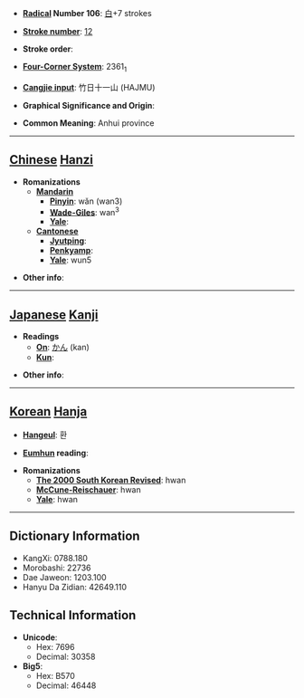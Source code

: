 * '''[[Wiktionary:Chinese radical index| Radical]] Number 106''': [[Wiktionary:Chinese radical index 白|白]]+7 strokes

* '''[[Wiktionary:Chinese total strokes index|Stroke number]]''': [[Wiktionary:Chinese total strokes index 12|12]]

* '''Stroke order''': 

* '''[[Wiktionary:Chinese four corner index|Four-Corner System]]''': 2361<sub>1</sub>

* '''[[Wiktionary:Chinese Cangjie index|Cangjie input]]''': 竹日十一山 (HAJMU)

* '''Graphical Significance and Origin''': 

* '''Common Meaning''': Anhui province

----

== [[Chinese]] [[Hanzi]] ==

* '''Romanizations'''
** '''[[Mandarin]]'''
*** '''[[Pinyin]]''': wǎn (wan3)
*** '''[[Wade-Giles]]''': wan<sup>3</sup>
*** '''[[Yale]]''': 
** '''[[Cantonese]]'''
*** '''[[Jyutping]]''':
*** '''[[Penkyamp]]''': 
*** '''[[Yale]]''': wun5

* '''Other info''': 

----

== [[Japanese]] [[Kanji]] ==

* '''Readings'''
** '''[[On]]''': [[かん]] (kan)
** '''[[Kun]]''': 

* '''Other info''':  

----

== [[Korean]] [[Hanja]] ==

* '''[[Hangeul]]''': 환

* '''[[Eumhun]] reading''': 

* '''Romanizations'''
** '''[[The 2000 South Korean Revised Romanization|The 2000 South Korean Revised]]''': hwan
** '''[[McCune-Reischauer]]''': hwan
** '''[[Yale]]''': hwan

----

== Dictionary Information ==

* KangXi: 0788.180
* Morobashi: 22736
* Dae Jaweon: 1203.100
* Hanyu Da Zidian: 42649.110

== Technical Information ==

* '''Unicode''':
** Hex: 7696
** Decimal: 30358
* '''Big5''':
** Hex: B570
** Decimal: 46448